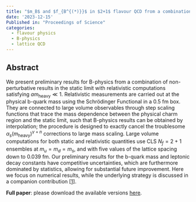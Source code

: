 ```yaml
---
title: "$m_B$ and $f_{B^{(*)}}$ in $2+1$ flavour QCD from a combination of continuum limit static and relativistic results"
date: '2023-12-15'
Published in: "Proceedings of Science"
categories:
  - flavour physics
  - B-physics
  - lattice QCD  
---
```


## Abstract


We present preliminary results for B-physics from a combination of non-perturbative results in the static limit with relativistic computations satisfying $am_{\mathrm{heavy}}\ll 1$. Relativistic measurements are carried out at the physical b-quark mass using the Schrödinger Functional in a 
$0.5 \ \mathrm{fm}$ box. They are connected to large volume observables through step scaling functions that trace the mass dependence between the physical charm region and the static limit, such that B-physics results can be obtained by interpolation; the procedure is designed to exactly cancel the troublesome $\alpha_s(m_{\mathrm{heavy}})^{\gamma + n }$ corrections to large mass scaling. Large volume computations for both static and relativistic quantities use CLS $N_f=2+1$ ensembles at $m_u=m_d=m_s$, and with five values of the lattice spacing down to 
$0.039 \ \mathrm{fm}$. Our preliminary results for the b-quark mass and leptonic decay constants have competitive uncertainties, which are furthermore dominated by statistics, allowing for substantial future improvement. Here we focus on numerical results, while the underlying strategy is discussed in a companion contribution [[1]](https://inspirehep.net/literature/2737639).

**Full paper**: please download the available versions [here](https://inspirehep.net/literature/2737610).
